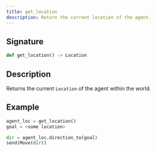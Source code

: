```yaml
---
title: get_location
description: Return the current location of the agent.
---
```


## Signature

```py
def get_location() -> Location
```

## Description

Returns the current `Location` of the agent within the world.

## Example

```py
agent_loc = get_location()
goal = <some location>

dir = agent_loc.direction_to(goal)
send(Move(dir))
```
